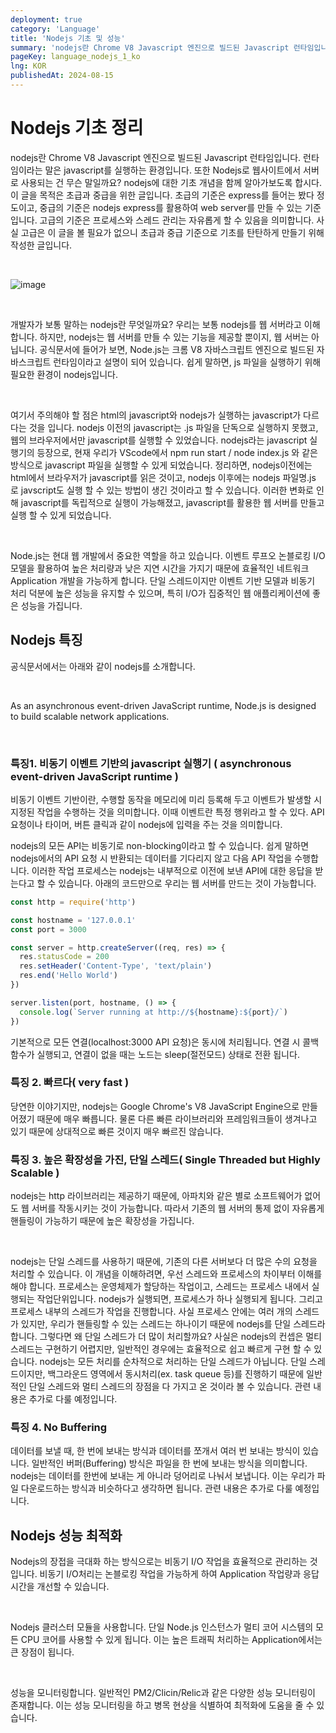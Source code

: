 ```yaml
---
deployment: true
category: 'Language'
title: 'Nodejs 기초 및 성능'
summary: 'nodejs란 Chrome V8 Javascript 엔진으로 빌드된 Javascript 런타임입니다.'
pageKey: language_nodejs_1_ko
lng: KOR
publishedAt: 2024-08-15
---
```


# Nodejs 기초 정리

nodejs란 Chrome V8 Javascript 엔진으로 빌드된 Javascript 런타임입니다. 런타임이라는 말은 javascript를 실행하는 환경입니다. 또한 Nodejs로 웹사이트에서 서버로 사용되는 건 무슨 말일까요? nodejs에 대한 기초 개념을 함께 알아가보도록 합시다. 이 글을 목적은 초급과 중급을 위한 글입니다. 초급의 기준은 express를 들어는 봤다 정도이고, 중급의 기준은 nodejs express를 활용하여 web server를 만들 수 있는 기준입니다. 고급의 기준은 프로세스와 스레드 관리는 자유롭게 할 수 있음을 의미합니다. 사실 고급은 이 글을 볼 필요가 없으니 초급과 중급 기준으로 기초를 탄탄하게 만들기 위해 작성한 글입니다.

<br />

![image](https://resource.han-py.com/blog/logs/nodejs_logo.svg)

<br />

개발자가 보통 말하는 nodejs란 무엇일까요? 우리는 보통 nodejs를 웹 서버라고 이해합니다. 하지만, nodejs는 웹 서버를 만들 수 있는 기능을 제공할 뿐이지, 웹 서버는 아닙니다. 공식문서에 들어가 보면, Node.js는 크롬 V8 자바스크립트 엔진으로 빌드된 자바스크립트 런타임이라고 설명이 되어 있습니다. 쉽게 말하면, js 파일을 실행하기 위해 필요한 환경이 nodejs입니다.

<br />

여기서 주의해야 할 점은 html의 javascript와 nodejs가 실행하는 javascript가 다르다는 것을 입니다. nodejs 이전의 javascript는 .js 파일을 단독으로 실행하지 못했고, 웹의 브라우저에서만 javascript를 실행할 수 있었습니다. nodejs라는 javascript 실행기의 등장으로, 현재 우리가 VScode에서 npm run start / node index.js 와 같은 방식으로 javascript 파일을 실행할 수 있게 되었습니다. 정리하면, nodejs이전에는 html에서 브라우저가 javascript를 읽은 것이고, nodejs 이후에는 nodejs 파일명.js 로 javscript도 실행 할 수 있는 방법이 생긴 것이라고 할 수 있습니다. 이러한 변화로 인해 javascript를 독립적으로 실행이 가능해졌고, javascript를 활용한 웹 서버를 만들고 실행 할 수 있게 되었습니다.

<br />

Node.js는 현대 웹 개발에서 중요한 역할을 하고 있습니다. 이벤트 루프오 논블로킹 I/O모델을 활용하여 높은 처리량과 낮은 지연 시간을 가지기 때문에 효율적인 네트워크 Application 개발을 가능하게 합니다. 단일 스레드이지만 이벤트 기반 모델과 비동기 처리 덕분에 높은 성능을 유지할 수 있으며, 특히 I/O가 집중적인 웹 애플리케이션에 좋은 성능을 가집니다.

## Nodejs 특징

공식문서에서는 아래와 같이 nodejs를 소개합니다.

<br />

As an asynchronous event-driven JavaScript runtime, Node.js is designed to
build scalable network applications.

<br />

### 특징1. 비동기 이벤트 기반의 javascript 실행기 ( asynchronous event-driven JavaScript runtime )

비동기 이벤트 기반이란, 수행할 동작을 메모리에 미리 등록해 두고 이벤트가 발생할 시 지정된 작업을 수행하는 것을 의미합니다. 이때 이벤트란 특정 행위라고 할 수 있다. API 요청이나 타이머, 버튼 클릭과 같이 nodejs에 입력을 주는 것을 의미합니다.

nodejs의 모든 API는 비동기로 non-blocking이라고 할 수 있습니다. 쉽게 말하면 nodejs에서의 API 요청 시 반환되는 데이터를 기다리지 않고 다음 API 작업을 수행합니다. 이러한 작업 프로세스는 nodejs는 내부적으로 이전에 보낸 API에 대한 응답을 받는다고 할 수 있습니다. 아래의 코드만으로 우리는 웹 서버를 만드는 것이 가능합니다.

```javascript title="Nodejs" showLineNumbers
const http = require('http')

const hostname = '127.0.0.1'
const port = 3000

const server = http.createServer((req, res) => {
  res.statusCode = 200
  res.setHeader('Content-Type', 'text/plain')
  res.end('Hello World')
})

server.listen(port, hostname, () => {
  console.log(`Server running at http://${hostname}:${port}/`)
})
```

기본적으로 모든 연결(localhost:3000 API 요청)은 동시에 처리됩니다. 연결 시 콜백 함수가 실행되고, 연결이 없을 때는 노드는 sleep(절전모드) 상태로 전환 됩니다.

### 특징 2. 빠르다( very fast )

당연한 이야기지만, nodejs는 Google Chrome's V8 JavaScript Engine으로 만들어졌기 때문에 매우 빠릅니다. 물론 다른 빠른 라이브러리와 프레임워크들이 생겨나고 있기 때문에 상대적으로 빠른 것이지 매우 빠르진 않습니다.

### 특징 3. 높은 확장성을 가진, 단일 스레드( Single Threaded but Highly Scalable )

nodejs는 http 라이브러리는 제공하기 때문에, 아파치와 같은 별로 소프트웨어가 없어도 웹 서버를 작동시키는 것이 가능합니다. 따라서 기존의 웹 서버의 통제 없이 자유롭게 핸들링이 가능하기 때문에 높은 확장성을 가집니다.

<br />

nodejs는 단일 스레드를 사용하기 때문에, 기존의 다른 서버보다 더 많은 수의 요청을 처리할 수 있습니다. 이 개념을 이해하려면, 우선 스레드와 프로세스의 차이부터 이해를 해야 합니다. 프로세스는 운영체제가 할당하는 작업이고, 스레드는 프로세스 내에서 실행되는 작업단위입니다. nodejs가 실행되면, 프로세스가 하나 실행되게 됩니다. 그리고 프로세스 내부의 스레드가 작업을 진행합니다. 사실 프로세스 안에는 여러 개의 스레드가 있지만, 우리가 핸들링할 수 있는 스레드는 하나이기 때문에 nodejs를 단일 스레드라 합니다. 그렇다면 왜 단일 스레드가 더 많이 처리할까요? 사실은 nodejs의 컨셉은 멀티스레드는 구현하기 어렵지만, 일반적인 경우에는 효율적으로 쉽고 빠르게 구현 할 수 있습니다. nodejs는 모든 처리를 순차적으로 처리하는 단일 스레드가 아닙니다. 단일 스레드이지만, 백그라운드 영역에서 동시처리(ex. task queue 등)를 진행하기 때문에 일반적인 단일 스레드와 멀티 스레드의 장점을 다 가지고 온 것이라 볼 수 있습니다. 관련 내용은 추가로 다룰 예정입니다.

### 특징 4. No Buffering

데이터를 보낼 때, 한 번에 보내는 방식과 데이터를 쪼개서 여러 번 보내는 방식이 있습니다. 일반적인 버퍼(Buffering) 방식은 파일을 한 번에 보내는 방식을 의미합니다. nodejs는 데이터를 한번에 보내는 게 아니라 덩어리로 나눠서 보냅니다. 이는 우리가 파일 다운로드하는 방식과 비슷하다고 생각하면 됩니다. 관련 내용은 추가로 다룰 예정입니다.

## Nodejs 성능 최적화

Nodejs의 장접을 극대화 하는 방식으로는 비동기 I/O 작업을 효율적으로 관리하는 것입니다. 비동기 I/O처리는 논블로킹 작업을 가능하게 하여 Application 작업량과 응답 시간을 개선할 수 있습니다.

<br />

Nodejs 클러스터 모듈을 사용합니다. 단일 Node.js 인스턴스가 멀티 코어 시스템의 모든 CPU 코어를 사용할 수 있게 됩니다. 이는 높은 트래픽 처리하는 Application에서는 큰 장점이 됩니다.

<br />

성능을 모니터링합니다. 일반적인 PM2/Clicin/Relic과 같은 다양한 성능 모니터링이 존재합니다. 이는 성능 모니터링을 하고 병목 현상을 식별하여 최적화에 도움을 줄 수 있습니다.
